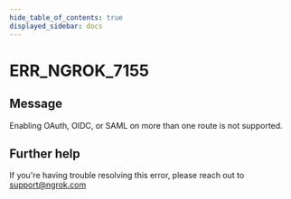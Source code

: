 ```yaml
---
hide_table_of_contents: true
displayed_sidebar: docs
---
```



# ERR_NGROK_7155

## Message

Enabling OAuth, OIDC, or SAML on more than one route is not supported.

<ErrorDetails error="err_ngrok_7155" />

## Further help

If you're having trouble resolving this error, please reach out to [support@ngrok.com](mailto:support@ngrok.com?subject=Help%20with%20ERR_NGROK_7155)
